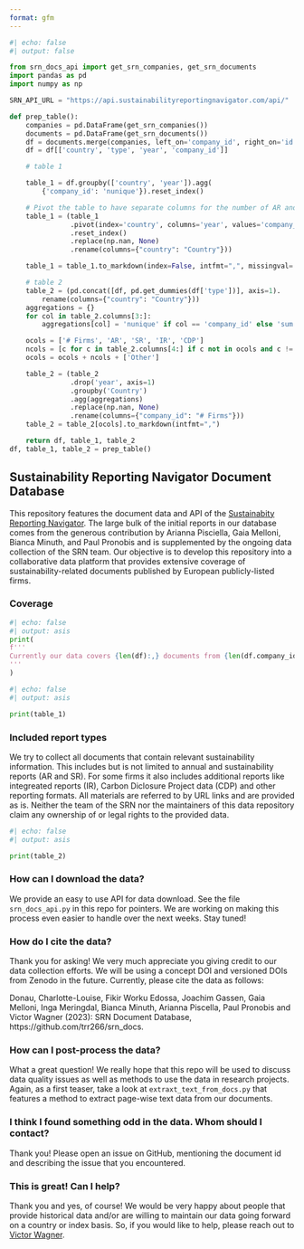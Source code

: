 ```yaml
---
format: gfm
---
```

```python
#| echo: false
#| output: false

from srn_docs_api import get_srn_companies, get_srn_documents
import pandas as pd
import numpy as np

SRN_API_URL = "https://api.sustainabilityreportingnavigator.com/api/"

def prep_table():
    companies = pd.DataFrame(get_srn_companies())
    documents = pd.DataFrame(get_srn_documents())
    df = documents.merge(companies, left_on='company_id', right_on='id')
    df = df[['country', 'type', 'year', 'company_id']]

    # table 1

    table_1 = df.groupby(['country', 'year']).agg(
        {'company_id': 'nunique'}).reset_index()

    # Pivot the table to have separate columns for the number of AR and SR
    table_1 = (table_1
               .pivot(index='country', columns='year', values='company_id')
               .reset_index()
               .replace(np.nan, None)
               .rename(columns={"country": "Country"}))

    table_1 = table_1.to_markdown(index=False, intfmt=",", missingval='')

    # table 2
    table_2 = (pd.concat([df, pd.get_dummies(df['type'])], axis=1).
        rename(columns={"country": "Country"}))
    aggregations = {}
    for col in table_2.columns[3:]:
        aggregations[col] = 'nunique' if col == 'company_id' else 'sum'

    ocols = ['# Firms', 'AR', 'SR', 'IR', 'CDP']    
    ncols = [c for c in table_2.columns[4:] if c not in ocols and c != "Other"]
    ocols = ocols + ncols + ['Other']

    table_2 = (table_2
               .drop('year', axis=1)
               .groupby('Country')
               .agg(aggregations)
               .replace(np.nan, None)
               .rename(columns={"company_id": "# Firms"}))
    table_2 = table_2[ocols].to_markdown(intfmt=",")

    return df, table_1, table_2
df, table_1, table_2 = prep_table()
```
## Sustainability Reporting Navigator Document Database

This repository features the document data and API of the 
[Sustainabity Reporting Navigator](https://www.sustainabilityreportingnavigator.com).
The large bulk of the initial reports in our database comes from the generous contribution by Arianna Pisciella, Gaia Melloni, Bianca Minuth, and Paul Pronobis and is supplemented by the ongoing data collection of the SRN team. Our objective is to develop this repository into a collaborative data platform that 
provides extensive coverage of sustainability-related documents published 
by European publicly-listed firms.


### Coverage

```python
#| echo: false
#| output: asis
print(
f'''
Currently our data covers {len(df):,} documents from {len(df.company_id.unique()):,} firms spanning {len(df.country.unique())} countries and data from the time period {df.year.min()} to {df.year.max()}. Further information on the covered firm-years can be assessed from the table below.
'''
)
```

```python
#| echo: false
#| output: asis

print(table_1)
```

### Included report types

We try to collect all documents that contain relevant sustainability 
information. This includes but is not limited to annual and sustainability
reports (AR and SR). For some firms it also includes additional reports like
integreated reports (IR), Carbon Diclosure Project data (CDP) and other 
reporting formats. All materials are referred to by URL links and are 
provided as is. Neither the team of the SRN nor the maintainers 
of this data repository claim any ownership of or legal rights to the 
provided data. 

```python
#| echo: false
#| output: asis

print(table_2)
```


### How can I download the data?

We provide an easy to use API for data download. See the file `srn_docs_api.py` 
in this repo for pointers. We are working on making this process even easier 
to handle over the next weeks. Stay tuned!

### How do I cite the data?

Thank you for asking! We very much appreciate you giving credit to our data 
collection efforts. We will be using a concept DOI and versioned DOIs 
from Zenodo in the future. Currently, please cite the data as follows:

Donau, Charlotte-Louise, Fikir Worku Edossa, Joachim Gassen, Gaia Melloni, Inga Meringdal, Bianca Minuth, Arianna Piscella, Paul Pronobis and Victor Wagner (2023): SRN Document Database, https://github.com/trr266/srn_docs.

### How can I post-process the data?

What a great question! We really hope that this repo will be used to discuss 
data quality issues as well as methods to use the data in research
projects. Again, as a first teaser, take a look at 
`extraxt_text_from_docs.py` that features a method to extract page-wise 
text data from our documents.


### I think I found something odd in the data. Whom should I contact?

Thank you! Please open an issue on GitHub, mentioning the document id 
and describing the issue that you encountered.


### This is great! Can I help?

Thank you and yes, of course! We would be very happy about people that 
provide historical data and/or are willing to maintain our data going 
forward on a country or index basis. So, if you would like to help, please
reach out to [Victor Wagner](victor.wagner@lmu.de).

